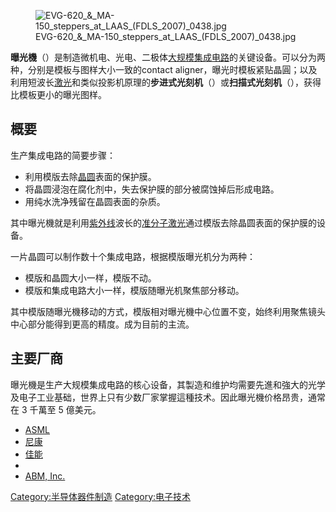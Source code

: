 {{noteTA
|G1=IT
|T=zh-cn:光刻机; zh-tw:曝光機; zh-hk:光刻機;
|1=zh-cn:光刻机; zh-tw:曝光機; zh-hk:光刻機;
}}
{{Unreferenced|time=2017-03-10T21:40:35+00:00}}
[[File:EVG-620_&_MA-150_steppers_at_LAAS_(FDLS_2007)_0438.jpg|thumb]]

'''曝光機'''（{{lang-en|Mask Aligner}}）是制造微机电、光电、二极体[[大规模集成电路|大规模集成电路]]的关键设备。可以分为两种，分别是模板与图样大小一致的contact aligner，曝光时模板紧贴晶圓；以及利用短波长[[激光|激光]]和类似投影机原理的'''步进式光刻机'''（{{lang-en|stepper}}）或'''扫描式光刻机'''（{{lang-en|scanner}}），获得比模板更小的曝光图样。

==概要==
生产集成电路的简要步骤：
*利用模版去除[[晶圆|晶圆]]表面的保护膜。
*将晶圆浸泡在腐化剂中，失去保护膜的部分被腐蚀掉后形成电路。
*用纯水洗净残留在晶圆表面的杂质。
其中曝光機就是利用[[紫外线|紫外线]]波长的[[准分子激光|准分子激光]]通过模版去除晶圆表面的保护膜的设备。

一片晶圆可以制作数十个集成电路，根据模版曝光机分为两种：
*模版和晶圆大小一样，模版不动。
*模版和集成电路大小一样，模版随曝光机聚焦部分移动。
其中模版随曝光機移动的方式，模版相对曝光機中心位置不变，始终利用聚焦镜头中心部分能得到更高的精度。成为目前的主流。

== 主要厂商 ==
曝光機是生产大规模集成电路的核心设备，其製造和维护均需要先進和強大的光学及电子工业基础，世界上只有少数厂家掌握這種技术。因此曝光機价格昂贵，通常在 3 千萬至 5 億美元。
* [[ASML|ASML]]
* [[尼康|尼康]]
* [[佳能|佳能]]
* {{tsl|en|SUSS MicroTec||SUSS}}
* [[ABM,_Inc.|ABM, Inc.]]
[[Category:半导体器件制造|Category:半导体器件制造]]
[[Category:电子技术|Category:电子技术]]